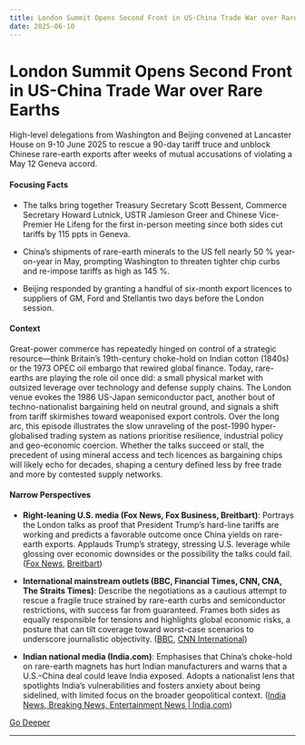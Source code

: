 ```yaml
---
title: London Summit Opens Second Front in US-China Trade War over Rare Earths
date: 2025-06-10
---
```


# London Summit Opens Second Front in US-China Trade War over Rare Earths

High-level delegations from Washington and Beijing convened at Lancaster House on 9-10 June 2025 to rescue a 90-day tariff truce and unblock Chinese rare-earth exports after weeks of mutual accusations of violating a May 12 Geneva accord.

#### Focusing Facts

- The talks bring together Treasury Secretary Scott Bessent, Commerce Secretary Howard Lutnick, USTR Jamieson Greer and Chinese Vice-Premier He Lifeng for the first in-person meeting since both sides cut tariffs by 115 ppts in Geneva.

- China’s shipments of rare-earth minerals to the US fell nearly 50 % year-on-year in May, prompting Washington to threaten tighter chip curbs and re-impose tariffs as high as 145 %.

- Beijing responded by granting a handful of six-month export licences to suppliers of GM, Ford and Stellantis two days before the London session.

#### Context

Great-power commerce has repeatedly hinged on control of a strategic resource—think Britain’s 19th-century choke-hold on Indian cotton (1840s) or the 1973 OPEC oil embargo that rewired global finance.  Today, rare-earths are playing the role oil once did: a small physical market with outsized leverage over technology and defense supply chains.  The London venue evokes the 1986 US-Japan semiconductor pact, another bout of techno-nationalist bargaining held on neutral ground, and signals a shift from tariff skirmishes toward weaponised export controls.  Over the long arc, this episode illustrates the slow unraveling of the post-1990 hyper-globalised trading system as nations prioritise resilience, industrial policy and geo-economic coercion.  Whether the talks succeed or stall, the precedent of using mineral access and tech licences as bargaining chips will likely echo for decades, shaping a century defined less by free trade and more by contested supply networks.

#### Narrow Perspectives

- **Right-leaning U.S. media (Fox News, Fox Business, Breitbart)**: Portrays the London talks as proof that President Trump’s hard-line tariffs are working and predicts a favorable outcome once China yields on rare-earth exports. Applauds Trump’s strategy, stressing U.S. leverage while glossing over economic downsides or the possibility the talks could fail. ([Fox News](https://www.foxnews.com/politics/trumps-21st-week-back-oval-set-include-china-trade-talks-la-riot-control-sweeping-travel-ban), [Breitbart](https://www.breitbart.com/economy/2025/06/09/london-trade/))

- **International mainstream outlets (BBC, Financial Times, CNN, CNA, The Straits Times)**: Describe the negotiations as a cautious attempt to rescue a fragile truce strained by rare-earth curbs and semiconductor restrictions, with success far from guaranteed. Frames both sides as equally responsible for tensions and highlights global economic risks, a posture that can tilt coverage toward worst-case scenarios to underscore journalistic objectivity. ([BBC](https://www.bbc.com/news/articles/cql2x6d2zkgo), [CNN International](https://edition.cnn.com/2025/06/09/business/us-and-china-fresh-trade-talks-london-int-hnk))

- **Indian national media (India.com)**: Emphasises that China’s choke-hold on rare-earth magnets has hurt Indian manufacturers and warns that a U.S.–China deal could leave India exposed. Adopts a nationalist lens that spotlights India’s vulnerabilities and fosters anxiety about being sidelined, with limited focus on the broader geopolitical context. ([India News, Breaking News, Entertainment News | India.com](https://www.india.com/news/world/fighter-jets-missiles-iphones-evs-china-has-been-kind-to-us-should-india-be-worried-7868045/))


[Go Deeper](https://www.perplexity.ai/search?q=London+Summit+Opens+Second+Front+in+US-China+Trade+War+over+Rare+Earths)

---

<a id='china-posts-record-100-b-may-trade-surplus-amid-32-month-producer-price-slide'></a>
